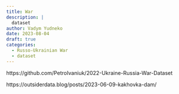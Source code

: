 ```yaml
---
title: War
description: |
  dataset
author: Vadym Yudneko
date: 2023-08-04
draft: true
categories:
  - Russo-Ukrainian War
  - dataset
---
```


https://github.com/PetroIvaniuk/2022-Ukraine-Russia-War-Dataset

https://outsiderdata.blog/posts/2023-06-09-kakhovka-dam/
